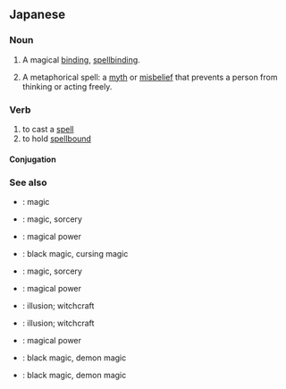 ==Japanese==
{{ja-kanjitab|呪|縛}}

===Noun===
{{ja-noun|じゅばく}}

# A magical [[binding]], [[spellbinding]].
#: {{ja-usex|'''呪縛'''を解く|'''じゅばく''' を とく|to break a '''binding spell'''}}
# A metaphorical spell: a [[myth]] or [[misbelief]] that prevents a person from thinking or acting freely.

===Verb===
{{ja-verb-suru|じゅばく}}

# to cast a [[spell]]
# to hold [[spellbound]]

====Conjugation====
{{ja-suru|呪縛|じゅばく|jubaku}}

===See also===
* {{ja-r|魔法|まほう}}: magic
* {{ja-r|魔術|まじゅつ}}: magic, sorcery
* {{ja-r|魔力|まりょく}}: magical power
* {{ja-r|呪法|じゅほう}}: black magic, cursing magic
* {{ja-r|呪術|じゅじゅつ}}: magic, sorcery
* {{ja-r|呪力|じゅりょく}}: magical power
* {{ja-r|妖法|ようほう}}: illusion; witchcraft
* {{ja-r|妖術|ようじゅつ}}: illusion; witchcraft
* {{ja-r|妖力|じゅりょく}}: magical power
* {{ja-r|鬼法|きほう}}: black magic, demon magic
* {{ja-r|鬼術|きじゅつ}}: black magic, demon magic